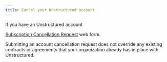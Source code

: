 ```yaml
---
title: Cancel your Unstructured account
---
```



If you have an Unstructured account 

[Subscription Cancellation Request](https://share.hsforms.com/1cmOwTKSwTvKtsoG0F7i49Anxlin) web form.

Submitting an account cancellation request does not override any existing contracts or agreements that your organization already 
has in place with Unstructured.